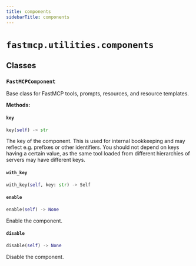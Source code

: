```yaml
---
title: components
sidebarTitle: components
---
```


# `fastmcp.utilities.components`

## Classes

### `FastMCPComponent` <sup><a href="https://github.com/jlowin/fastmcp/blob/main/src/fastmcp/utilities/components.py#L21"><Icon icon="github" size="14" /></a></sup>


Base class for FastMCP tools, prompts, resources, and resource templates.


**Methods:**

#### `key` <sup><a href="https://github.com/jlowin/fastmcp/blob/main/src/fastmcp/utilities/components.py#L48"><Icon icon="github" size="14" /></a></sup>

```python
key(self) -> str
```

The key of the component. This is used for internal bookkeeping
and may reflect e.g. prefixes or other identifiers. You should not depend on
keys having a certain value, as the same tool loaded from different
hierarchies of servers may have different keys.


#### `with_key` <sup><a href="https://github.com/jlowin/fastmcp/blob/main/src/fastmcp/utilities/components.py#L57"><Icon icon="github" size="14" /></a></sup>

```python
with_key(self, key: str) -> Self
```

#### `enable` <sup><a href="https://github.com/jlowin/fastmcp/blob/main/src/fastmcp/utilities/components.py#L69"><Icon icon="github" size="14" /></a></sup>

```python
enable(self) -> None
```

Enable the component.


#### `disable` <sup><a href="https://github.com/jlowin/fastmcp/blob/main/src/fastmcp/utilities/components.py#L73"><Icon icon="github" size="14" /></a></sup>

```python
disable(self) -> None
```

Disable the component.


